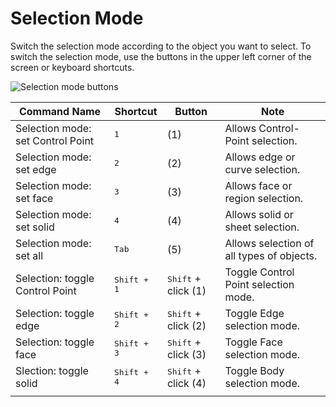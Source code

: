 # Selection Mode

Switch the selection mode according to the object you want to select.
To switch the selection mode, use the buttons in the upper left corner of the screen or keyboard shortcuts.

![Selection mode buttons](/img/selection-mode-buttons.png)

| Command Name                      | Shortcut             | Button                       | Note                                      |
| --------------------------------- | -------------------- | ---------------------------- | ----------------------------------------- |
| Selection mode: set Control Point | <kbd>1</kbd>         | (1)                          | Allows Control-Point selection.           |
| Selection mode: set edge          | <kbd>2</kbd>         | (2)                          | Allows edge or curve selection.           |
| Selection mode: set face          | <kbd>3</kbd>         | (3)                          | Allows face or region selection.          |
| Selection mode: set solid         | <kbd>4</kbd>         | (4)                          | Allows solid or sheet selection.          |
| Selection mode: set all           | <kbd>Tab</kbd>       | (5)                          | Allows selection of all types of objects. |
| Selection: toggle Control Point   | <kbd>Shift + 1</kbd> | <kbd>Shift</kbd> + click (1) | Toggle Control Point selection mode.      |
| Selection: toggle edge            | <kbd>Shift + 2</kbd> | <kbd>Shift</kbd> + click (2) | Toggle Edge selection mode.               |
| Selection: toggle face            | <kbd>Shift + 3</kbd> | <kbd>Shift</kbd> + click (3) | Toggle Face selection mode.               |
| Slection: toggle solid            | <kbd>Shift + 4</kbd> | <kbd>Shift</kbd> + click (4) | Toggle Body selection mode.               |
|                                   |                      |                              |                                           |








